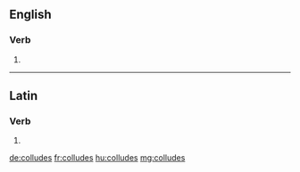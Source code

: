 ==English==

===Verb===
{{head|en}}

# {{en-third-person singular of|collude}}

----

==Latin==

===Verb===
{{la-verb-form|collūdēs}}

# {{conjugation of|collūdō||2|s|fut|act|ind|lang=la}}

[[de:colludes]]
[[fr:colludes]]
[[hu:colludes]]
[[mg:colludes]]